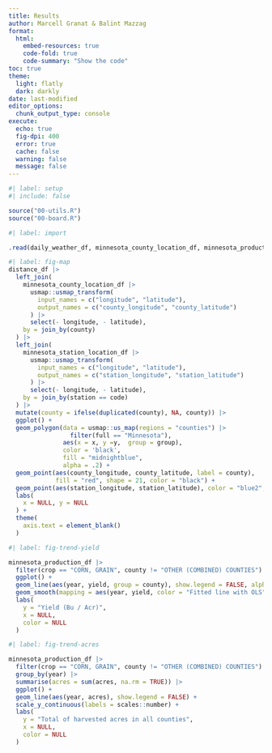 ```yaml
---
title: Results
author: Marcell Granat & Balint Mazzag
format:
  html:
    embed-resources: true
    code-fold: true
    code-summary: "Show the code"
toc: true
theme:
  light: flatly
  dark: darkly
date: last-modified
editor_options: 
  chunk_output_type: console
execute: 
  echo: true
  fig-dpi: 400
  error: true
  cache: false
  warning: false
  message: false
---
```


```r
#| label: setup
#| include: false

source("00-utils.R")
source("00-board.R")
```

```r
#| label: import 

.read(daily_weather_df, minnesota_county_location_df, minnesota_production_df, minnesota_station_location_df)
```

```r
#| label: fig-map
distance_df |> 
  left_join(
    minnesota_county_location_df |> 
      usmap::usmap_transform(
        input_names = c("longitude", "latitude"),
        output_names = c("county_longitude", "county_latitude")
      ) |> 
      select(- longitude, - latitude),
    by = join_by(county)
  ) |> 
  left_join(
    minnesota_station_location_df |> 
      usmap::usmap_transform(
        input_names = c("longitude", "latitude"),
        output_names = c("station_longitude", "station_latitude")
      ) |> 
      select(- longitude, - latitude), 
    by = join_by(station == code)
  ) |> 
  mutate(county = ifelse(duplicated(county), NA, county)) |> 
  ggplot() + 
  geom_polygon(data = usmap::us_map(regions = "counties") |> 
                 filter(full == "Minnesota"), 
               aes(x = x, y =y,  group = group), 
               color = 'black', 
               fill = "midnightblue", 
               alpha = .2) +
  geom_point(aes(county_longitude, county_latitude, label = county), 
             fill = "red", shape = 21, color = "black") + 
  geom_point(aes(station_longitude, station_latitude), color = "blue2", size = .4) +
  labs(
    x = NULL, y = NULL
  ) + 
  theme(
    axis.text = element_blank()
  )
```

```r
#| label: fig-trend-yield

minnesota_production_df |> 
  filter(crop == "CORN, GRAIN", county != "OTHER (COMBINED) COUNTIES") |> 
  ggplot() + 
  geom_line(aes(year, yield, group = county), show.legend = FALSE, alpha = .3) + 
  geom_smooth(mapping = aes(year, yield, color = "Fitted line with OLS"), method = "lm") +
  labs(
    y = "Yield (Bu / Acr)",
    x = NULL,
    color = NULL
  )
```

```r
#| label: fig-trend-acres

minnesota_production_df |> 
  filter(crop == "CORN, GRAIN", county != "OTHER (COMBINED) COUNTIES") |> 
  group_by(year) |> 
  summarise(acres = sum(acres, na.rm = TRUE)) |> 
  ggplot() + 
  geom_line(aes(year, acres), show.legend = FALSE) +
  scale_y_continuous(labels = scales::number) +
  labs(
    y = "Total of harvested acres in all counties",
    x = NULL,
    color = NULL
  )
```

